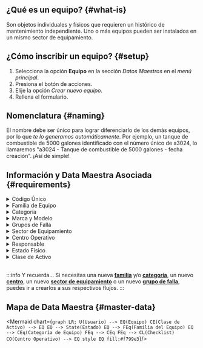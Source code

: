 

## ¿Qué es un equipo? {#what-is}
Son objetos individuales y físicos que requieren un histórico de mantenimiento independiente. Uno o más equipos pueden ser instalados en un mismo sector de equipamiento.

## ¿Cómo inscribir un equipo? {#setup}
1. Selecciona la opción **Equipo** en la sección _Datos Maestros_ en el _menú principal_.
2. Presiona el botón de acciones.
3. Elije la opción _Crear nuevo equipo_.
4. Rellena el formulario.

## Nomenclatura {#naming}
El nombre debe ser único para lograr diferenciarlo de los demás equipos, por lo que _te lo generamos automáticamente_. Por ejemplo, un tanque de combustible de 5000 galones identificado con el número único de a3024, lo llamaremos                                                  "a3024 - Tanque de combustible de 5000 galones - fecha creación". ¡Así de simple!

## Información y Data Maestra Asociada {#requirements}

<details>
<summary>Código Único</summary>
<div>

En primer lugar necesitamos identificarlo por su código único. Para ello ingresa el código y aprieta el botón "play", así podemos corroborar si el código introducido ya ha sido utilizado por otro equipo.

</div>
</details>

<details>
<summary>Familia de Equipo</summary>
<div>

Luego debes ingresar a qué _familia_ pertenece este equipo, por ejemplo, en este caso corresponde a la _familia_ "tanques de combustible".

<Family/>

</div>
</details>

<details>
<summary>Categoría</summary>
<div>

Luego de eligir la _familia de equipo_, se debe indicar la _categoría_. En el ejemplo anterior, el equipo perteneciente a la _familia_ "tanques de combustible", podría estar dentro de la _categoría_ de "tanques de combustible de 5000 galones".

<Category/>

</div>
</details>

<details>
<summary>Marca y Modelo</summary>
<div>

De manera opcional, puedes registrar la marca y el modelo del nuevo equipo.

</div>
</details>

<details>
<summary>Grupos de Falla</summary>
<div>

Escoge el o los _grupos de falla_ asociados al equipo.

<Failure/>

</div>
</details>

<details>
<summary>Sector de Equipamiento</summary>
<div>

Si este equipo necesita mantenimiento, tendrás que registrar también datos como el _sector de equipamiento_, que corresponde al lugar en donde se realiza mantenimiento, y también debemos asociar los grupos de falla que puede tener este equipo.

<Sector/>

</div>
</details>

<details>
<summary>Centro Operativo</summary>
<div>

Para información logística, tendrás que registrar el centro operativo en donde se encontrará este equipo.

<CenterOp/>

</div>
</details>

<details>
<summary>Responsable</summary>
<div>

De manera opcional puedes registrar a su responsable, es decir a un _usuario_ previamente creado en la plataforma.

<User/>

</div>
</details>

<details>
<summary>Estado Físico</summary>
<div>

Junto con la información física del _equipo_ podrás especificar el _estado_ en el que se encuentra el equipo.

<Condition/>

</div>
</details>

<details>
<summary>Clase de Activo</summary>
<div>

Junto con especificar información contable (como el costo, fecha de capitalización, depreciaciones, saldo y vida útil) se debe indicar la _clase del equipo_. Si la _clase_ no existe se puede crear desde el mismo formulario para crear un _Equipo_.

<Class/>

</div>
</details>


<br/>


:::info Y recuerda…
Si necesitas una nueva [**familia**](/docs/products/corrective_maintenance/master_data/equipment_family) y/o [**categoría**](/docs/products/corrective_maintenance/master_data/equipment_category), un nuevo [**centro**](/docs/products/corrective_maintenance/master_data/center), un nuevo [**sector de equipamiento**](/docs/products/corrective_maintenance/master_data/equipment_sector) o un nuevo [**grupo de falla**](/docs/products/corrective_maintenance/master_data/failure_catalog), puedes ir a crearlos a sus respectivos flujos.
:::


## Mapa de Data Maestra {#master-data}

<div className="text-center">

<Mermaid chart={`
    graph LR;
        U(Usuario) --> EQ(Equipo)
        CE(Clase de Activo) --> EQ
        EQ --> State(Estado)
        EQ --> FEq(Familia del Equipo)
        EQ --> CEq(Categoría de Equipo)
        FEq --> CEq
        FEq --> CL(Checklist)
        CO(Centro Operativo) --> EQ
        style EQ fill:#f799e3
`}/>

</div>

